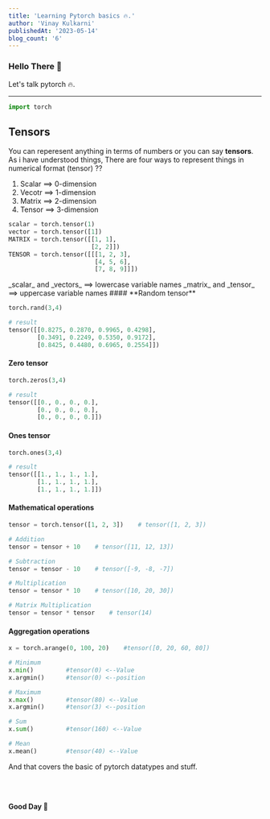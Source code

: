 ```yaml
---
title: 'Learning Pytorch basics 🔥.'
author: 'Vinay Kulkarni'
publishedAt: '2023-05-14'
blog_count: '6'
---
```


### Hello There 🐼

Let's talk pytorch 🔥.

---

```python title="main.ipynb"
import torch
```

## Tensors

You can reperesent anything in terms of numbers or you can say **tensors**. As i have understood things, There are four ways to represent things in numerical format (tensor) ??

1. Scalar ==> 0-dimension
2. Vecotr ==> 1-dimension
3. Matrix ==> 2-dimension
4. Tensor ==> 3-dimension

```python title="main.ipynb"
scalar = torch.tensor(1)
vector = torch.tensor([1])
MATRIX = torch.tensor([[1, 1],
                       [2, 2]])
TENSOR = torch.tensor([[[1, 2, 3],
                        [4, 5, 6],
                        [7, 8, 9]]])
```

<Callout>
 _scalar_ and _vectors_ ==> lowercase variable names  
 _matrix_ and _tensor_ ==> uppercase variable names

</Callout>
#### **Random tensor**

```python title="main.ipynb"
torch.rand(3,4)

# result
tensor([[0.8275, 0.2870, 0.9965, 0.4298],
        [0.3491, 0.2249, 0.5350, 0.9172],
        [0.8425, 0.4480, 0.6965, 0.2554]])
```

#### **Zero tensor**

```python title="main.ipynb"
torch.zeros(3,4)

# result
tensor([[0., 0., 0., 0.],
        [0., 0., 0., 0.],
        [0., 0., 0., 0.]])
```

#### **Ones tensor**

```python title="main.ipynb"
torch.ones(3,4)

# result
tensor([[1., 1., 1., 1.],
        [1., 1., 1., 1.],
        [1., 1., 1., 1.]])
```

#### **Mathematical operations**

```python title="main.ipynb"
tensor = torch.tensor([1, 2, 3])    # tensor([1, 2, 3])

# Addition
tensor = tensor + 10    # tensor([11, 12, 13])

# Subtraction
tensor = tensor - 10    # tensor([-9, -8, -7])

# Multiplication
tensor = tensor * 10    # tensor([10, 20, 30])

# Matrix Multiplication
tensor = tensor * tensor    # tensor(14)
```

#### **Aggregation operations**

```python title="main.ipynb"
x = torch.arange(0, 100, 20)    #tensor([0, 20, 60, 80])

# Minimum
x.min()         #tensor(0) <--Value
x.argmin()      #tensor(0) <--position

# Maximum
x.max()         #tensor(80) <--Value
x.argmin()      #tensor(3) <--position

# Sum
x.sum()         #tensor(160) <--Value

# Mean
x.mean()        #tensor(40) <--Value
```

And that covers the basic of pytorch datatypes and stuff.

<br />
<br />

**Good Day 🐼**
